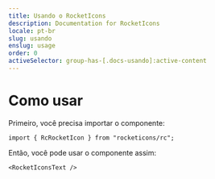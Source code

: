 ```yaml
---
title: Usando o RocketIcons
description: Documentation for RocketIcons
locale: pt-br
slug: usando
enslug: usage
order: 0
activeSelector: group-has-[.docs-usando]:active-content
---
```


# Como usar

Primeiro, você precisa importar o componente:

```tsx
import { RcRocketIcon } from "rocketicons/rc";
```

Então, você pode usar o componente assim:

```tsx
<RocketIconsText />
```

